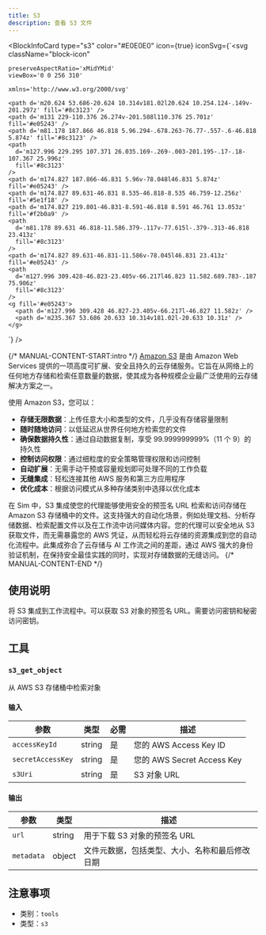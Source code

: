 ```yaml
---
title: S3
description: 查看 S3 文件
---
```



<BlockInfoCard 
  type="s3"
  color="#E0E0E0"
  icon={true}
  iconSvg={`<svg className="block-icon"
    
    
    preserveAspectRatio='xMidYMid'
    viewBox='0 0 256 310'
    
    xmlns='http://www.w3.org/2000/svg'
  >
    <path d='m20.624 53.686-20.624 10.314v181.02l20.624 10.254.124-.149v-201.297z' fill='#8c3123' />
    <path d='m131 229-110.376 26.274v-201.588l110.376 25.701z' fill='#e05243' />
    <path d='m81.178 187.866 46.818 5.96.294-.678.263-76.77-.557-.6-46.818 5.874z' fill='#8c3123' />
    <path
      d='m127.996 229.295 107.371 26.035.169-.269-.003-201.195-.17-.18-107.367 25.996z'
      fill='#8c3123'
    />
    <path d='m174.827 187.866-46.831 5.96v-78.048l46.831 5.874z' fill='#e05243' />
    <path d='m174.827 89.631-46.831 8.535-46.818-8.535 46.759-12.256z' fill='#5e1f18' />
    <path d='m174.827 219.801-46.831-8.591-46.818 8.591 46.761 13.053z' fill='#f2b0a9' />
    <path
      d='m81.178 89.631 46.818-11.586.379-.117v-77.615l-.379-.313-46.818 23.413z'
      fill='#8c3123'
    />
    <path d='m174.827 89.631-46.831-11.586v-78.045l46.831 23.413z' fill='#e05243' />
    <path
      d='m127.996 309.428-46.823-23.405v-66.217l46.823 11.582.689.783-.187 75.906z'
      fill='#8c3123'
    />
    <g fill='#e05243'>
      <path d='m127.996 309.428 46.827-23.405v-66.217l-46.827 11.582z' />
      <path d='m235.367 53.686 20.633 10.314v181.02l-20.633 10.31z' />
    </g>
  </svg>`}
/>

{/* MANUAL-CONTENT-START:intro */}
[Amazon S3](https://aws.amazon.com/s3/) 是由 Amazon Web Services 提供的一项高度可扩展、安全且持久的云存储服务。它旨在从网络上的任何地方存储和检索任意数量的数据，使其成为各种规模企业最广泛使用的云存储解决方案之一。

使用 Amazon S3，您可以：

- **存储无限数据**：上传任意大小和类型的文件，几乎没有存储容量限制
- **随时随地访问**：以低延迟从世界任何地方检索您的文件
- **确保数据持久性**：通过自动数据复制，享受 99.999999999%（11 个 9）的持久性
- **控制访问权限**：通过细粒度的安全策略管理权限和访问控制
- **自动扩展**：无需手动干预或容量规划即可处理不同的工作负载
- **无缝集成**：轻松连接其他 AWS 服务和第三方应用程序
- **优化成本**：根据访问模式从多种存储类别中选择以优化成本

在 Sim 中，S3 集成使您的代理能够使用安全的预签名 URL 检索和访问存储在 Amazon S3 存储桶中的文件。这支持强大的自动化场景，例如处理文档、分析存储数据、检索配置文件以及在工作流中访问媒体内容。您的代理可以安全地从 S3 获取文件，而无需暴露您的 AWS 凭证，从而轻松将云存储的资源集成到您的自动化流程中。此集成弥合了云存储与 AI 工作流之间的差距，通过 AWS 强大的身份验证机制，在保持安全最佳实践的同时，实现对存储数据的无缝访问。
{/* MANUAL-CONTENT-END */}

## 使用说明

将 S3 集成到工作流程中。可以获取 S3 对象的预签名 URL。需要访问密钥和秘密访问密钥。

## 工具

### `s3_get_object`

从 AWS S3 存储桶中检索对象

#### 输入

| 参数 | 类型 | 必需 | 描述 |
| --------- | ---- | -------- | ----------- |
| `accessKeyId` | string | 是 | 您的 AWS Access Key ID |
| `secretAccessKey` | string | 是 | 您的 AWS Secret Access Key |
| `s3Uri` | string | 是 | S3 对象 URL |

#### 输出

| 参数 | 类型 | 描述 |
| --------- | ---- | ----------- |
| `url` | string | 用于下载 S3 对象的预签名 URL |
| `metadata` | object | 文件元数据，包括类型、大小、名称和最后修改日期 |

## 注意事项

- 类别：`tools`
- 类型：`s3`
